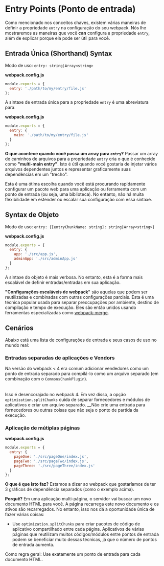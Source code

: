 # Entry Points (Ponto de entrada)

Como mencionado nos conceitos chaves, existem várias maneiras de definir a propriedade `entry` na configuração do seu webpack. Nós lhe mostraremos as maneiras que você __can__ configura a propriedade `entry`, além de explicar porque ela pode ser útil para você.


## Entrada Única (Shorthand) Syntax

Modo de uso: `entry: string|Array<string>`

__webpack.config.js__

```javascript
module.exports = {
  entry: './path/to/my/entry/file.js'
};
```

A sintaxe de entrada única para a propriedade `entry` é uma abreviatura para:

__webpack.config.js__

```javascript
module.exports = {
  entry: {
    main: './path/to/my/entry/file.js'
  }
};
```

__O que acontece quando você passa um array para `entry`?__ Passar um array de caminhos de arquivos para a propriedade `entry` cria o que é conhecido como __"multi-main entry"__. Isto é útil quando você gostaria de injetar vários arquivos dependentes juntos e representar graficamente suas dependências em um "trecho".

Esta é uma ótima escolha quando você está procurando rapidamente configurar um pacote web para uma aplicação ou ferramenta com um ponto de entrada (ou seja, uma biblioteca). No entanto, não há muita flexibilidade em estender ou escalar sua configuração com essa sintaxe.


## Syntax de Objeto

Modo de uso: `entry: {[entryChunkName: string]: string|Array<string>}`

__webpack.config.js__

```javascript
module.exports = {
  entry: {
    app: './src/app.js',
    adminApp: './src/adminApp.js'
  }
};
```
A sintaxe do objeto é mais verbosa. No entanto, esta é a forma mais escalável de definir entradas/entradas em sua aplicação.

__"Configurações escaláveis de webpack"__ são aquelas que podem ser reutilizadas e combinadas com outras configurações parciais. Esta é uma técnica popular usada para separar preocupações por ambiente, destino de compilação e tempo de execução. Eles são então unidos usando ferramentas especializadas como [webpack-merge](https://github.com/survivejs/webpack-merge).

## Cenários

Abaixo está uma lista de configurações de entrada e seus casos de uso no mundo real:

### Entradas separadas de aplicações e Vendors

Na versão do webpack < 4 era comum adicionar vendedores como um ponto de entrada separado para compilá-lo como um arquivo separado (em combinação com o `CommonsChunkPlugin`). <br><br><br> Isso é desencorajado no webpack 4. Em vez disso, a opção `optimization.splitChunks` cuida de separar fornecedores e módulos de aplicativos e criar um arquivo separado. __Não crie uma entrada para fornecedores ou outras coisas que não seja o ponto de partida da execução.

### Aplicação de mútiplas páginas

__webpack.config.js__

```javascript
module.exports = {
  entry: {
    pageOne: './src/pageOne/index.js',
    pageTwo: './src/pageTwo/index.js',
    pageThree: './src/pageThree/index.js'
  }
};
```

__O que é que isto faz?__ Estamos a dizer ao webpack que gostaríamos de ter 3 gráficos de dependência separados (como o exemplo acima).

__Porquê?__ Em uma aplicação multi-página, o servidor vai buscar um novo documento HTML para você. A página recarrega este novo documento e os ativos são recarregados. No entanto, isso nos dá a oportunidade única de fazer várias coisas:

- Use `optimization.splitChunks` para criar pacotes de código de aplicativo compartilhado entre cada página. Aplicativos de várias páginas que reutilizam muitos códigos/módulos entre pontos de entrada podem se beneficiar muito dessas técnicas, já que o número de pontos de entrada aumenta.

Como regra geral: Use exatamente um ponto de entrada para cada documento HTML.
